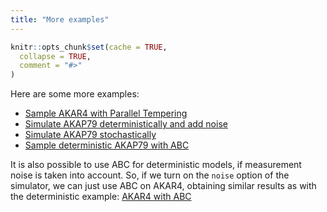 ```yaml
---
title: "More examples"
---
```


```r
knitr::opts_chunk$set(cache = TRUE,
  collapse = TRUE,
  comment = "#>"
)
```

Here are some more examples:

- [Sample AKAR4 with Parallel Tempering](./sampleAKAR4mpi.html)
- [Simulate AKAP79 deterministically and add noise](./simAKAP79.html)
- [Simulate AKAP79 stochastically](./simAKAP79stochastic.html)
- [Sample deterministic AKAP79 with ABC](./AKAP79.html)

It is also possible to use ABC for deterministic models, if measurement noise is taken into account. So, if we turn on the
`noise` option of the simulator, we can just use ABC on AKAR4, obtaining
similar results as with the deterministic example: [AKAR4 with
ABC](./AKAR4.html)

